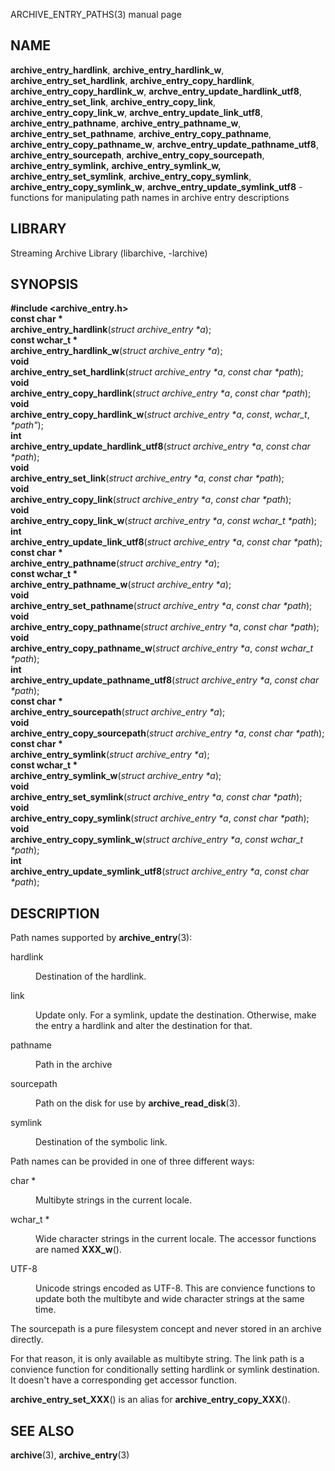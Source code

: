 ARCHIVE_ENTRY_PATHS(3) manual page 
== NAME == 
'''archive_entry_hardlink''', 
'''archive_entry_hardlink_w''', 
'''archive_entry_set_hardlink''', 
'''archive_entry_copy_hardlink''', 
'''archive_entry_copy_hardlink_w''', 
'''archve_entry_update_hardlink_utf8''', 
'''archive_entry_set_link''', 
'''archive_entry_copy_link''', 
'''archive_entry_copy_link_w''', 
'''archve_entry_update_link_utf8''', 
'''archive_entry_pathname''', 
'''archive_entry_pathname_w''', 
'''archive_entry_set_pathname''', 
'''archive_entry_copy_pathname''', 
'''archive_entry_copy_pathname_w''', 
'''archve_entry_update_pathname_utf8''', 
'''archive_entry_sourcepath''', 
'''archive_entry_copy_sourcepath''', 
'''archive_entry_symlink,''' 
'''archive_entry_symlink_w,''' 
'''archive_entry_set_symlink''', 
'''archive_entry_copy_symlink''', 
'''archive_entry_copy_symlink_w''', 
'''archve_entry_update_symlink_utf8''' 
- functions for manipulating path names in archive entry descriptions 
== LIBRARY == 
Streaming Archive Library (libarchive, -larchive) 
== SYNOPSIS == 
'''<nowiki>#include <archive_entry.h></nowiki>''' 
<br> 
'''const char *''' 
<br> 
'''archive_entry_hardlink'''(''struct archive_entry *a''); 
<br> 
'''const wchar_t *''' 
<br> 
'''archive_entry_hardlink_w'''(''struct archive_entry *a''); 
<br> 
'''void''' 
<br> 
'''archive_entry_set_hardlink'''(''struct archive_entry *a'', ''const char *path''); 
<br> 
'''void''' 
<br> 
'''archive_entry_copy_hardlink'''(''struct archive_entry *a'', ''const char *path''); 
<br> 
'''void''' 
<br> 
'''archive_entry_copy_hardlink_w'''(''struct archive_entry *a '', ''const'', ''wchar_t'', ''*path"''); 
<br> 
'''int''' 
<br> 
'''archive_entry_update_hardlink_utf8'''(''struct archive_entry *a'', ''const char *path''); 
<br> 
'''void''' 
<br> 
'''archive_entry_set_link'''(''struct archive_entry *a'', ''const char *path''); 
<br> 
'''void''' 
<br> 
'''archive_entry_copy_link'''(''struct archive_entry *a'', '' const char *path''); 
<br> 
'''void''' 
<br> 
'''archive_entry_copy_link_w'''(''struct archive_entry *a'', '' const wchar_t *path''); 
<br> 
'''int''' 
<br> 
'''archive_entry_update_link_utf8'''(''struct archive_entry *a'', '' const char *path''); 
<br> 
'''const char *''' 
<br> 
'''archive_entry_pathname'''(''struct archive_entry *a''); 
<br> 
'''const wchar_t *''' 
<br> 
'''archive_entry_pathname_w'''(''struct archive_entry *a''); 
<br> 
'''void''' 
<br> 
'''archive_entry_set_pathname'''(''struct archive_entry *a'', ''const char *path''); 
<br> 
'''void''' 
<br> 
'''archive_entry_copy_pathname'''(''struct archive_entry *a'', ''const char *path''); 
<br> 
'''void''' 
<br> 
'''archive_entry_copy_pathname_w'''(''struct archive_entry *a'', ''const wchar_t *path''); 
<br> 
'''int''' 
<br> 
'''archive_entry_update_pathname_utf8'''(''struct archive_entry *a'', ''const char *path''); 
<br> 
'''const char *''' 
<br> 
'''archive_entry_sourcepath'''(''struct archive_entry *a''); 
<br> 
'''void''' 
<br> 
'''archive_entry_copy_sourcepath'''(''struct archive_entry *a'', ''const char *path''); 
<br> 
'''const char *''' 
<br> 
'''archive_entry_symlink'''(''struct archive_entry *a''); 
<br> 
'''const wchar_t *''' 
<br> 
'''archive_entry_symlink_w'''(''struct archive_entry *a''); 
<br> 
'''void''' 
<br> 
'''archive_entry_set_symlink'''(''struct archive_entry *a'', ''const char *path''); 
<br> 
'''void''' 
<br> 
'''archive_entry_copy_symlink'''(''struct archive_entry *a'', ''const char *path''); 
<br> 
'''void''' 
<br> 
'''archive_entry_copy_symlink_w'''(''struct archive_entry *a'', ''const wchar_t *path''); 
<br> 
'''int''' 
<br> 
'''archive_entry_update_symlink_utf8'''(''struct archive_entry *a'', ''const char *path''); 
== DESCRIPTION == 
Path names supported by 
'''archive_entry'''(3): 
<dl> 
<dt>hardlink</dt><dd> 
Destination of the hardlink. 
</dd><dt>link</dt><dd> 
Update only. 
For a symlink, update the destination. 
Otherwise, make the entry a hardlink and alter 
the destination for that. 
</dd><dt>pathname</dt><dd> 
Path in the archive 
</dd><dt>sourcepath</dt><dd> 
Path on the disk for use by 
'''archive_read_disk'''(3). 
</dd><dt>symlink</dt><dd> 
Destination of the symbolic link. 
</dd></dl> 

Path names can be provided in one of three different ways: 
<dl> 
<dt>char *</dt><dd> 
Multibyte strings in the current locale. 
</dd><dt>wchar_t *</dt><dd> 
Wide character strings in the current locale. 
The accessor functions are named 
'''XXX_w'''(). 
</dd><dt>UTF-8</dt><dd> 
Unicode strings encoded as UTF-8. 
This are convience functions to update both the multibyte and wide 
character strings at the same time. 
</dd></dl> 

The sourcepath is a pure filesystem concept and never stored in an 
archive directly. 

For that reason, it is only available as multibyte string. 
The link path is a convience function for conditionally setting 
hardlink or symlink destination. 
It doesn't have a corresponding get accessor function. 

'''archive_entry_set_XXX'''() 
is an alias for  
'''archive_entry_copy_XXX'''(). 
== SEE ALSO == 
'''archive'''(3), 
'''archive_entry'''(3) 
